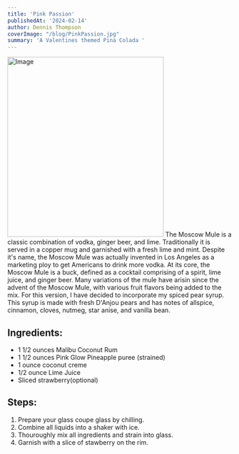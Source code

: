 ```yaml
---
title: 'Pink Passion'
publishedAt: '2024-02-14'
author: Dennis Thompson
coverImage: "/blog/PinkPassion.jpg"
summary: 'A Valentines themed Pina Colada '
---
```

<Image src="/blog/PinkPassion.jpg" width="350" height="404" alt="Image" />
The Moscow Mule is a classic combination of vodka, ginger beer, and lime. Traditionally it is served in a copper mug and garnished with a fresh lime and mint. Despite it's name, the Moscow Mule was actually invented in Los Angeles as a marketing ploy to get Americans to drink more vodka. At its core, the Moscow Mule is a buck, defined as a cocktail comprising of a spirit, lime juice, and ginger beer. Many variations of the mule have arisin since the advent of the Moscow Mule, with various fruit flavors being added to the mix. For this version, I have decided to incorporate my <Link href="/">spiced pear syrup</Link>. This syrup is made with fresh D'Anjou pears and has notes of allspice, cinnamon, cloves, nutmeg, star anise, and vanilla bean. 


## Ingredients:
- 1 1/2 ounces Malibu Coconut Rum
- 1 1/2 ounces Pink Glow Pineapple puree (strained)
- 1 ounce coconut creme
- 1/2 ounce Lime Juice
- Sliced strawberry(optional)

## Steps:
1. Prepare your glass coupe glass by chilling.
2. Combine all liquids into a shaker with ice.
3. Thouroughly mix all ingredients and strain into glass.
5. Garnish with a slice of stawberry on the rim.

